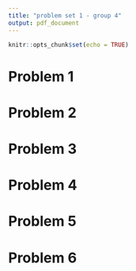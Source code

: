 ```yaml
---
title: "problem set 1 - group 4"
output: pdf_document
---
```


```r
knitr::opts_chunk$set(echo = TRUE)
```

# Problem 1

# Problem 2

# Problem 3

# Problem 4

# Problem 5

# Problem 6


